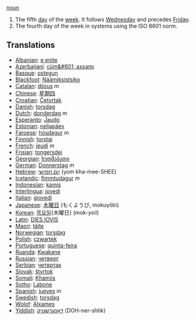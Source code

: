 [[noun]]

#The fifth [[day]] of the [[week]]. It follows [[Wednesday]] and precedes [[Friday]].
#The fourth day of the week in systems using the ISO 8601 norm.

==Translations==
*[[Albanian]]: [[e enjte]]
*[[Azerbaijani]]: [[cüm&#601; axşamı]]
*[[Basque]]: [[ostegun]]
*[[Blackfoot]]: [[Náámiksistsiko]]
*[[Catalan]]: [[dijous]] ''m''
*[[Chinese]]: [[星期四]]
*[[Croatian]]: [[Četvrtak]]
*[[Danish]]: [[torsdag]]
*[[Dutch]]: [[donderdag]] ''m''
*[[Esperanto]]: [[Ĵaudo]]
*[[Estonian]]: [[neljapäev]]
*[[Faroese]]: [[hósdagur]] ''m''
*[[Finnish]]: [[torstai]]
*[[French]]: [[jeudi]] ''m''
*[[Frisian]]: [[tongersdei]]
*[[Georgian]]: [[ხუთშაბათი]]
*[[German]]: [[Donnerstag]] ''m''
*[[Hebrew]]: [[יום חמישי]] (yom kha-mee-SHEE)
*[[Icelandic]]: [[fimmtudagur]] ''m''
*[[Indonesian]]: [[kamis]]
*[[Interlingua]]: [[jovedi]]
*[[Italian]]: [[giovedì]]
*[[Japanese]]: [[木曜日]] (もくようび, mokuyōbi)
*[[Korean]]: [[목요일]]{木曜日} (mok-yoil)
*[[Latin]]: [[DIES IOVIS]]
*[[Maori]]: [[täite]]
*[[Norwegian]]: [[torsdag]]
*[[Polish]]: [[czwartek]]
*[[Portuguese]]: [[quinta-feira]]
*[[Ruanda]]: [[Kwakane]]
*[[Russian]]: [[четверг]]
*[[Serbian]]: [[четвртак]]
*[[Slovak]]: [[štvrtok]]
*[[Somali]]: [[Khamiis]]
*[[Sotho]]: [[Labone]]
*[[Spanish]]: [[jueves]] ''m''
*[[Swedish]]: [[torsdag]]
*[[Wolof]]: [[Alxames]]
*[[Yiddish]]: [[דאָנערשטיק]] (DOH-ner-shtik)